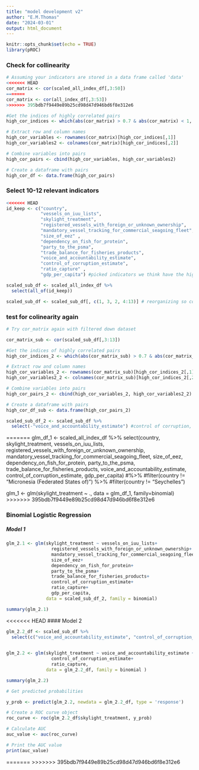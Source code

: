 ```yaml
---
title: "model development v2"
author: "E.M.Thomas"
date: "2024-03-01"
output: html_document
---
```


```r
knitr::opts_chunk$set(echo = TRUE)
library(pROC)
```

### Check for collinearity 
```r
# Assuming your indicators are stored in a data frame called 'data'
<<<<<<< HEAD
cor_matrix <- cor(scaled_all_index_df[,3:50])
=======
cor_matrix <- cor(all_index_df[,3:53])
>>>>>>> 395bdb7f9449e89b25cd98d47d946bd6f8e312e6

#Get the indices of highly correlated pairs
high_cor_indices <- which(abs(cor_matrix) > 0.7 & abs(cor_matrix) < 1, arr.ind = TRUE)

# Extract row and column names
high_cor_variables <- rownames(cor_matrix)[high_cor_indices[,1]]
high_cor_variables2 <- colnames(cor_matrix)[high_cor_indices[,2]]

# Combine variables into pairs
high_cor_pairs <- cbind(high_cor_variables, high_cor_variables2)

# Create a dataframe with pairs
high_cor_df <- data.frame(high_cor_pairs)
```


### Select 10-12 relevant indicators
```r
<<<<<<< HEAD
id_keep <- c("country",
             "vessels_on_iuu_lists",
             "skylight_treatment",
             "registered_vessels_with_foreign_or_unknown_ownership",
             "mandatory_vessel_tracking_for_commercial_seagoing_fleet",
             "size_of_eez" ,
             "dependency_on_fish_for_protein",
             "party_to_the_psma",
             "trade_balance_for_fisheries_products",
             "voice_and_accountability_estimate",
             "control_of_corruption_estimate",
             "ratio_capture" ,
             "gdp_per_capita") #picked indicators we think have the highest possibility of influencing Skylight outcomes 

scaled_sub_df <- scaled_all_index_df %>% 
  select(all_of(id_keep))

scaled_sub_df <- scaled_sub_df[, c(1, 3, 2, 4:13)] # reorganizing so country and skylight adoption are first 
```


### test for colinearity again
```r
# Try cor_matrix again with filtered down dataset

cor_matrix_sub <- cor(scaled_sub_df[,3:13])

#Get the indices of highly correlated pairs
high_cor_indices_2 <- which(abs(cor_matrix_sub) > 0.7 & abs(cor_matrix_sub) < 1, arr.ind = TRUE)

# Extract row and column names
high_cor_variables_2 <- rownames(cor_matrix_sub)[high_cor_indices_2[,1]]
high_cor_variables2_2 <- colnames(cor_matrix_sub)[high_cor_indices_2[,2]]

# Combine variables into pairs
high_cor_pairs_2 <- cbind(high_cor_variables_2, high_cor_variables2_2)

# Create a dataframe with pairs
high_cor_df_sub <- data.frame(high_cor_pairs_2) 

scaled_sub_df_2 <- scaled_sub_df %>% 
  select(-"voice_and_accountability_estimate") #control of corruption, and voice and accountability are correlated, in first regression control of corruption was more significant so I'm going to keep that one, but we can try it with voice and accountability later 


```

=======
glm_df_1 <- scaled_all_index_df %>% 
  select(country,
         skylight_treatment,
         vessels_on_iuu_lists,
         registered_vessels_with_foreign_or_unknown_ownership,
         mandatory_vessel_tracking_for_commercial_seagoing_fleet,
         size_of_eez,
         dependency_on_fish_for_protein,
         party_to_the_psma,
         trade_balance_for_fisheries_products,
         voice_and_accountability_estimate,
         control_of_corruption_estimate,
         gdp_per_capita) #%>% 
  #filter(country != "Micronesia (Federated States of)") %>% 
  #filter(country != "Seychelles")


glm_1 <- glm(skylight_treatment ~ ., data = glm_df_1, family=binomial)
>>>>>>> 395bdb7f9449e89b25cd98d47d946bd6f8e312e6

### Binomial Logistic Regression

##### Model 1 
```r
glm_2.1 <- glm(skylight_treatment ~ vessels_on_iuu_lists+
                 registered_vessels_with_foreign_or_unknown_ownership+
                 mandatory_vessel_tracking_for_commercial_seagoing_fleet+
                 size_of_eez+
                 dependency_on_fish_for_protein+
                 party_to_the_psma+
                 trade_balance_for_fisheries_products+
                 control_of_corruption_estimate+
                 ratio_capture+
                 gdp_per_capita, 
               data = scaled_sub_df_2, family = binomial)

summary(glm_2.1)

```


<<<<<<< HEAD
#### Model 2 
```r
glm_2.2_df <- scaled_sub_df %>%  
  select(c("voice_and_accountability_estimate", "control_of_corruption_estimate", "ratio_capture", "skylight_treatment")) 
 

glm_2.2 <- glm(skylight_treatment ~ voice_and_accountability_estimate +
                 control_of_corruption_estimate+
                 ratio_capture, 
               data = glm_2.2_df, family = binomial )

summary(glm_2.2)

# Get predicted probabilities

y_prob <- predict(glm_2.2, newdata = glm_2.2_df, type = 'response')

# Create a ROC curve object
roc_curve <- roc(glm_2.2_df$skylight_treatment, y_prob)

# Calculate AUC
auc_value <- auc(roc_curve)

# Print the AUC value
print(auc_value)

```











=======
>>>>>>> 395bdb7f9449e89b25cd98d47d946bd6f8e312e6



